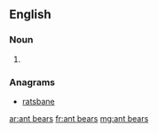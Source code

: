 ==English==

===Noun===
{{infl|en|noun}}

# {{plural of|[[ant bear]]}}

===Anagrams===
* [[ratsbane#English|ratsbane]]

[[ar:ant bears]]
[[fr:ant bears]]
[[mg:ant bears]]
